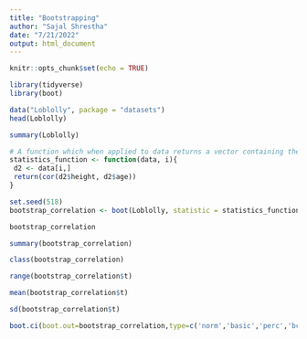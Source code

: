 ```yaml
---
title: "Bootstrapping"
author: "Sajal Shrestha"
date: "7/21/2022"
output: html_document
---
```


```r
knitr::opts_chunk$set(echo = TRUE)
```

```r
library(tidyverse)
library(boot)
```
```r
data("Loblolly", package = "datasets")
head(Loblolly)
```

```r
summary(Loblolly)
```
```r
# A function which when applied to data returns a vector containing the statistic(s) of interest.
statistics_function <- function(data, i){
 d2 <- data[i,] 
 return(cor(d2$height, d2$age))
}
```

```r
set.seed(518)
bootstrap_correlation <- boot(Loblolly, statistic = statistics_function, R = 10000)

bootstrap_correlation
```

```r
summary(bootstrap_correlation)
```

```r
class(bootstrap_correlation)

range(bootstrap_correlation$t)

mean(bootstrap_correlation$t)

sd(bootstrap_correlation$t)
```

```r
boot.ci(boot.out=bootstrap_correlation,type=c('norm','basic','perc','bca'))
```

